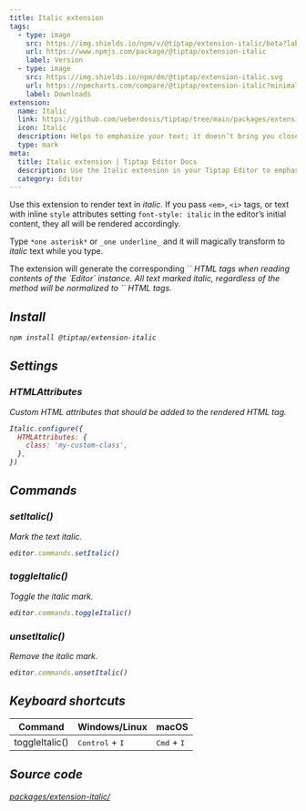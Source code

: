 ```yaml
---
title: Italic extension
tags:
  - type: image
    src: https://img.shields.io/npm/v/@tiptap/extension-italic/beta?label=version
    url: https://www.npmjs.com/package/@tiptap/extension-italic
    label: Version
  - type: image
    src: https://img.shields.io/npm/dm/@tiptap/extension-italic.svg
    url: https://npmcharts.com/compare/@tiptap/extension-italic?minimal=true
    label: Downloads
extension:
  name: Italic
  link: https://github.com/ueberdosis/tiptap/tree/main/packages/extension-italic
  icon: Italic
  description: Helps to emphasize your text; it doesn’t bring you closer to Italy, though.
  type: mark
meta:
  title: Italic extension | Tiptap Editor Docs
  description: Use the Italic extension in your Tiptap Editor to emphasize your text with italics. Learn more in our docs!
  category: Editor
---
```



Use this extension to render text in _italic_. If you pass `<em>`, `<i>` tags, or text with inline `style` attributes setting `font-style: italic` in the editor’s initial content, they all will be rendered accordingly.

Type `*one asterisk*` or `_one underline_` and it will magically transform to _italic_ text while you type.

<CodeDemo path="/Marks/Italic" />

<Callout title="Restrictions" variant="default">
    The extension will generate the corresponding `<em>` HTML tags when reading contents of the `Editor` instance. All text marked italic, regardless of the method will be normalized to `<em>` HTML tags.
</Callout>

## Install

```bash
npm install @tiptap/extension-italic
```

## Settings

### HTMLAttributes

Custom HTML attributes that should be added to the rendered HTML tag.

```js
Italic.configure({
  HTMLAttributes: {
    class: 'my-custom-class',
  },
})
```

## Commands

### setItalic()

Mark the text italic.

```js
editor.commands.setItalic()
```

### toggleItalic()

Toggle the italic mark.

```js
editor.commands.toggleItalic()
```

### unsetItalic()

Remove the italic mark.

```js
editor.commands.unsetItalic()
```

## Keyboard shortcuts

| Command        | Windows/Linux                     | macOS                         |
| -------------- | --------------------------------- | ----------------------------- |
| toggleItalic() | <kbd>Control</kbd> + <kbd>I</kbd> | <kbd>Cmd</kbd> + <kbd>I</kbd> |

## Source code

[packages/extension-italic/](https://github.com/ueberdosis/tiptap/blob/main/packages/extension-italic/)
